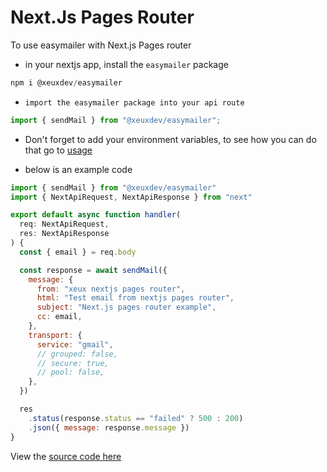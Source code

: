 # Next.Js Pages Router

To use easymailer with Next.js Pages router

-  in your nextjs app, install the `easymailer` package

```js npm2yarn copy
npm i @xeuxdev/easymailer
```

-  `import the easymailer package into your api route`

```js filename="api/email/index.js/ts" copy
import { sendMail } from "@xeuxdev/easymailer";
```

-  Don't forget to add your environment variables, to see how you can do that go to [usage](/configuration)

-  below is an example code

```js
import { sendMail } from "@xeuxdev/easymailer"
import { NextApiRequest, NextApiResponse } from "next"

export default async function handler(
  req: NextApiRequest,
  res: NextApiResponse
) {
  const { email } = req.body

  const response = await sendMail({
    message: {
      from: "xeux nextjs pages router",
      html: "Test email from nextjs pages router",
      subject: "Next.js pages router example",
      cc: email,
    },
    transport: {
      service: "gmail",
      // grouped: false,
      // secure: true,
      // pool: false,
    },
  })

  res
    .status(response.status == "failed" ? 500 : 200)
    .json({ message: response.message })
}
```

View the [source code here](https://github.com/xeuxdev/easy-mailer/tree/main/apps/examples/nextjs-pages-router)
